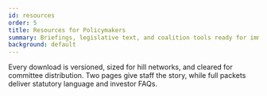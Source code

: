 ```yaml
---
id: resources
order: 5
title: Resources for Policymakers
summary: Briefings, legislative text, and coalition tools ready for immediate distribution.
background: default
---
```


Every download is versioned, sized for hill networks, and cleared for committee distribution. Two pages give staff the story, while full packets deliver statutory language and investor FAQs.

<Citation id="ref-downloads" />
